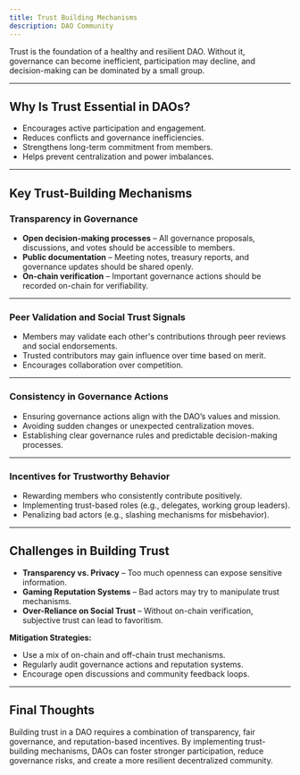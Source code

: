 ```yaml
---
title: Trust Building Mechanisms
description: DAO Community
---
```


Trust is the foundation of a healthy and resilient DAO. Without it, governance can become inefficient, participation may decline, and decision-making can be dominated by a small group.

---

## **Why Is Trust Essential in DAOs?**  

- Encourages active participation and engagement.  
- Reduces conflicts and governance inefficiencies.  
- Strengthens long-term commitment from members.  
- Helps prevent centralization and power imbalances.  

---

## **Key Trust-Building Mechanisms**  

### **Transparency in Governance**  
- **Open decision-making processes** – All governance proposals, discussions, and votes should be accessible to members.  
- **Public documentation** – Meeting notes, treasury reports, and governance updates should be shared openly.  
- **On-chain verification** – Important governance actions should be recorded on-chain for verifiability.  

---

### **Peer Validation and Social Trust Signals**  
- Members may validate each other's contributions through peer reviews and social endorsements.  
- Trusted contributors may gain influence over time based on merit.  
- Encourages collaboration over competition.  

---

### **Consistency in Governance Actions**  
- Ensuring governance actions align with the DAO’s values and mission.  
- Avoiding sudden changes or unexpected centralization moves.  
- Establishing clear governance rules and predictable decision-making processes.  

---

### **Incentives for Trustworthy Behavior**  
- Rewarding members who consistently contribute positively.  
- Implementing trust-based roles (e.g., delegates, working group leaders).  
- Penalizing bad actors (e.g., slashing mechanisms for misbehavior).  

---

## **Challenges in Building Trust**  

- **Transparency vs. Privacy** – Too much openness can expose sensitive information.  
- **Gaming Reputation Systems** – Bad actors may try to manipulate trust mechanisms.  
- **Over-Reliance on Social Trust** – Without on-chain verification, subjective trust can lead to favoritism.  

**Mitigation Strategies:**  
- Use a mix of on-chain and off-chain trust mechanisms.  
- Regularly audit governance actions and reputation systems.  
- Encourage open discussions and community feedback loops.  

---

## **Final Thoughts**  

Building trust in a DAO requires a combination of transparency, fair governance, and reputation-based incentives. By implementing trust-building mechanisms, DAOs can foster stronger participation, reduce governance risks, and create a more resilient decentralized community.  

